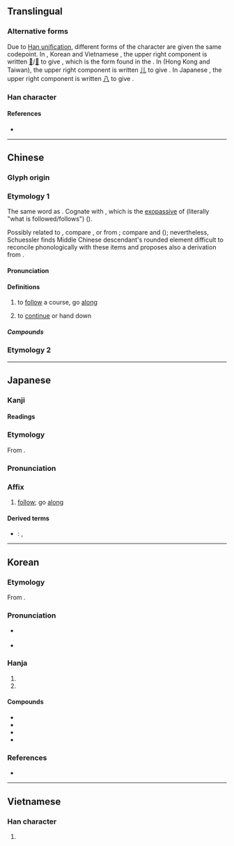 {{also|㳂}}
{{character info}}
{{character info|0x2F8FC}}
==Translingual==
{{ja-forms|沿|沿|沿}}

===Alternative forms===
Due to [[w:Han unification|Han unification]], different forms of the character are given the same codepoint. In {{w|simplified Chinese}}, Korean {{w|Hanja}} and Vietnamese {{w|Chữ Nôm}}, the upper right component is written [[𠘧]]/[[几]] to give <span style="font-size:large">{{lang|und|sc=Hans|沿}}</span>, which is the form found in the {{w|Kangxi dictionary}}. In {{w|traditional Chinese}} (Hong Kong and Taiwan), the upper right component is written [[儿]] to give <span style="font-size:large">{{lang|und|sc=Hant|沿}}</span>. In Japanese {{w|shinjitai}}, the upper right component is written [[八]] to give <span style="font-size:large">{{lang|ja|沿}}</span>.

===Han character===
{{Han char|rn=85|rad=水|as=05|sn=8|four=38160|canj=ECR,EHNR|ids=⿰氵⿱𠘧口(GKV),⿰氵⿱⿰丿㇄口(HT),⿰氵㕣(J)}}


====References====
* {{Han ref|kx=0614.130|dkj=17260|dj=1008.040|hdz=31590.040|uh=6CBF|ud=27839|bh=AA75|bd=43637}}

----

==Chinese==
{{zh-forms|alt=㳂}}

===Glyph origin===
{{Han etym}}

===Etymology 1===
The same word as {{och-l|緣|id=1|to go along}}. Cognate with {{och-l|緣|id=2|hem; border on garment}}, which is the [[exopassive]] of {{och-l|沿}} (literally "what is followed/follows") ({{zh-ref|Schuessler, 2007}}).

Possibly related to {{w|Proto-Tai language|Proto-Tai}}, compare {{cog|th|เลียน||to mimic}}, or from {{w|Sino-Tibetan languages|Sino-Tibetan}}; compare {{cog|lus|zeelᴸ||to walk along, a road along a hillside}} and {{cog|kac|mə³¹-jan³³||flow along a cliff}} ({{zh-ref|Schuessler, 2007}}); nevertheless, Schuessler finds Middle Chinese descendant's rounded element difficult to reconcile phonologically with these items and proposes also a derivation from {{och-l|由}}.

====Pronunciation====
{{zh-pron
|m=yán
|c=jyun4
|h=pfs=yèn
|mb=ě̤ng
|mn=iân
|mn-t=ing5
|mc=y
|oc=y
|ma=y
|cat=v,prep,n
}}

====Definitions====
{{zh-hanzi}}

# to [[follow]] a course, go [[along]]
#: {{zh-also|沿著/沿着}}
# to [[continue]] or hand down {{attention|zh|needs check/formatting}}

=====Compounds=====
{{zh-der|床沿|沿流討源|沿身|沿岸貿易|沿岸流|沿途|沿條兒|沿河|沿波討源|沿海口子|沿革解釋|沿子|沿習|沿門挨戶|窗沿|沿泝|沿線|流沿兒|河沿|沿階草|沿襲|沿門託缽|溝沿|沿革|沿邊兒|沿路|沿街|沿用|沿海|沿流溯源|沿洄|沿江|沿才授職|沿例|沿岸|相沿|邊沿|沿著/沿着|沿渡河|蓼沿}}

===Etymology 2===
{{zh-see|檐|ss}}

{{zh-cat|Elementary}}

----

==Japanese==

===Kanji===
{{ja-kanji|grade=6|rs=水05}}

====Readings====
{{ja-readings
|goon=えん
|kanon=えん
|kun=そ-う<そ-ふ
}}

===Etymology===
{{ja-kanjitab|えん|yomi=on}}
From {{der|ja|ltc|sort=えん|-}} {{ltc-l|沿}}.

===Pronunciation===
{{ja-pron|えん|y=on}}

===Affix===
{{ja-pos|affix|えん}}

# [[follow]]; go [[along]]

====Derived terms====
* {{ja-r|沿%岸|えん%がん}}: {{l|en|coast}}, {{l|en|shore}}

----

==Korean==

===Etymology===
From {{der|ko|ltc|-}} {{ltc-l|沿}}.

{{collapse|
* {{hanja-dongguk|ᄋᆑᆫ|yuyen}}
* {{hanja-sinjeung|연|yen}}
|Historical readings
|bg=#FFFFFF}}

===Pronunciation===
* {{sense|to follow a course; to continue}} {{ko-hanja-pron|연}}
* {{sense|in {{ko-l|연혁|沿革}}}} {{ko-hanja-pron|연|l=y}}

===Hanja===
{{ko-hanja-search}}
{{ko-hanja|[[물]] [[따라가다|따라갈]]|연}}

# {{hanja form of|연|to [[follow]] a course}}
# {{hanja form of|연|to [[continue]]}}

====Compounds====
{{der-top|Compounds}}
* {{ko-l|연안|沿岸}}
* {{ko-l|연해|沿海}}
* {{ko-l|연혁|沿革}}
* {{ko-l|연변|沿邊}}
{{der-bottom}}

===References===
* {{R:hanjadoc|5874}}

----

==Vietnamese==

===Han character===
{{vi-readings|reading=duyên, diềm|rs=水05}}

# {{rfdef|vi|sort=水05}}